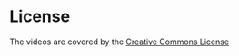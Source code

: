 
# License {-}

The videos are covered by the [Creative Commons License](http://creativecommons.org/licenses/by-nc-nd/3.0/legalcode)
